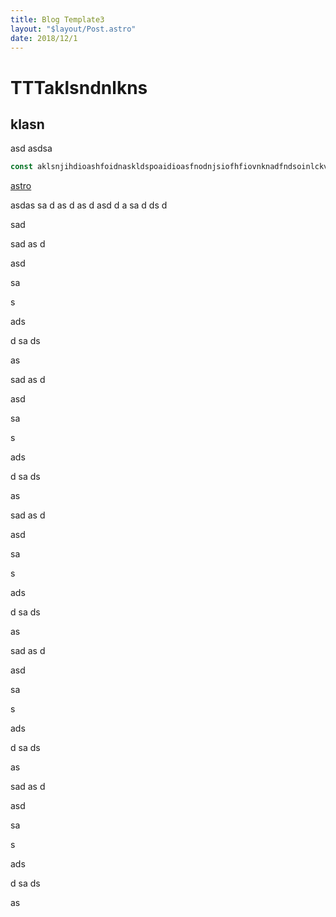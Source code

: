 ```yaml
---
title: Blog Template3
layout: "$layout/Post.astro"
date: 2018/12/1
---
```


# TTTaklsndnlkns
## klasn
asd
asdsa


```js
const aklsnjihdioashfoidnaskldspoaidioasfnodnjsiofhfiovnknadfndsoinlckvnvxcnvjkscnvkjdfsfhsdkslajdlkadjdklfkdnasdsadklnasdlkas = ''
```

[astro](//astro.build)

asdas
sa
d
as
d
as
d
asd
d
a
sa
d
ds
d



sad



sad
as
d


asd

sa

s

ads

d
sa
ds

as

sad
as
d


asd

sa

s

ads

d
sa
ds

as

sad
as
d


asd

sa

s

ads

d
sa
ds

as

sad
as
d


asd

sa

s

ads

d
sa
ds

as

sad
as
d


asd

sa

s

ads

d
sa
ds

as
